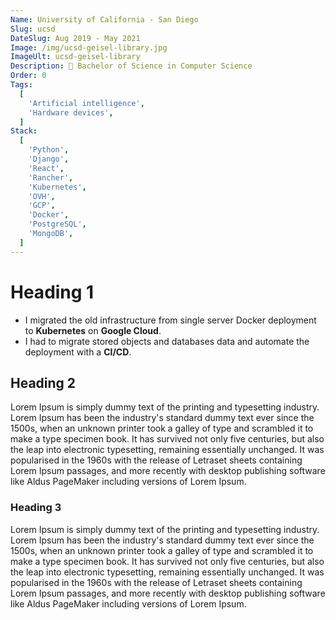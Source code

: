 ```yaml
---
Name: University of California - San Diego
Slug: ucsd
DateSlug: Aug 2019 - May 2021
Image: /img/ucsd-geisel-library.jpg
ImageUlt: ucsd-geisel-library
Description: 🌿 Bachelor of Science in Computer Science
Order: 0
Tags:
  [
    'Artificial intelligence',
    'Hardware devices',
  ]
Stack:
  [
    'Python',
    'Django',
    'React',
    'Rancher',
    'Kubernetes',
    'OVH',
    'GCP',
    'Docker',
    'PostgreSQL',
    'MongoDB',
  ]
---
```


# Heading 1
- I migrated the old infrastructure from single server Docker deployment to **Kubernetes** on **Google Cloud**.
- I had to migrate stored objects and databases data and automate the deployment with a **CI/CD**.

## Heading 2
Lorem Ipsum is simply dummy text of the printing and typesetting industry. Lorem Ipsum has been the industry's standard dummy text ever since the 1500s, when an unknown printer took a galley of type and scrambled it to make a type specimen book. It has survived not only five centuries, but also the leap into electronic typesetting, remaining essentially unchanged. It was popularised in the 1960s with the release of Letraset sheets containing Lorem Ipsum passages, and more recently with desktop publishing software like Aldus PageMaker including versions of Lorem Ipsum.

### Heading 3
Lorem Ipsum is simply dummy text of the printing and typesetting industry. Lorem Ipsum has been the industry's standard dummy text ever since the 1500s, when an unknown printer took a galley of type and scrambled it to make a type specimen book. It has survived not only five centuries, but also the leap into electronic typesetting, remaining essentially unchanged. It was popularised in the 1960s with the release of Letraset sheets containing Lorem Ipsum passages, and more recently with desktop publishing software like Aldus PageMaker including versions of Lorem Ipsum.
